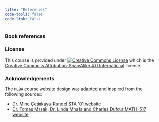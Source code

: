 ```yaml
---
title: "References"
code-tools: false
code-link: false
---
```


### Book references

### License

This course is provided under [![Creative Commons License](https://licensebuttons.net/l/by-sa/4.0/88x31.png){alt="Creative Commons License"}](https://creativecommons.org/licenses/by-sa/4.0/)\ which is the [Creative Commons Attribution-ShareAlike 4.0 International](https://creativecommons.org/licenses/by-sa/4.0/) license.

### Acknowledgements
The `MLBA` course website design was adapted and inspired from the following sources:

- [Dr. Mine Çetinkaya-Rundel STA 101 website](https://sta101-f23.github.io/course-overview.html)
- [Dr. Tomas Masák, Dr. Linda Mhalla and Charles Dufour MATH-517 website](https://math-517.github.io/math_517_website/)
